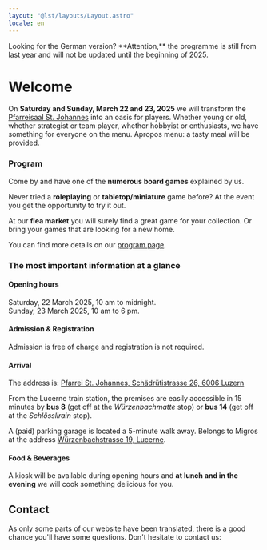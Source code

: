 ```yaml
---
layout: "@lst/layouts/Layout.astro"
locale: en
---
```



<Box type="success" link="/" linkLabel="go back to the German website">
  Looking for the German version?
</Box>

<Box type="special">
  **Attention,** the programme is still from last year and will not be updated until the beginning of 2025.
</Box>

# Welcome

On **Saturday and Sunday, March 22 and 23, 2025** we will transform the [Pfarreisaal St. Johannes](https://www.google.com/maps/place/Katholische+Pfarrei+St.+Johannes+Luzern+-+W%C3%BCrzenbach/@47.0557335,8.3467125,18z/data=!4m5!3m4!1s0x478ffbe4a1717e11:0x63ba1cf90c4e4c46!8m2!3d47.055803!4d8.3448403) into an oasis for players. Whether young or old, whether strategist or team player, whether hobbyist or enthusiasts, we have something for everyone on the menu. Apropos menu: a tasty meal will be provided.

### Program

Come by and have one of the **numerous board games** explained by us.

Never tried a **roleplaying** or **tabletop/miniature** game before? At the event you get the opportunity to try it out.

At our **flea market** you will surely find a great game for your collection. Or bring your games that are looking for a new home.

You can find more details on our [program page](/programm).

### The most important information at a glance

#### Opening hours

Saturday, 22 March 2025, 10 am to midnight.\
Sunday, 23 March 2025, 10 am to 6 pm.

#### Admission & Registration

Admission is free of charge and registration is not required.

#### Arrival

The address is: [Pfarrei St. Johannes, Schädrütistrasse 26, 6006 Luzern](https://www.google.com/maps/place/Katholische+Pfarrei+St.+Johannes+Luzern+-+W%C3%BCrzenbach/@47.0557335,8.3467125,18z/data=!4m5!3m4!1s0x478ffbe4a1717e11:0x63ba1cf90c4e4c46!8m2!3d47.055803!4d8.3448403)

From the Lucerne train station, the premises are easily accessible in 15 minutes by **bus 8** (get off at the _Würzenbachmatte_ stop) or **bus 14** (get off at the _Schlösslirain_ stop).

A (paid) parking garage is located a 5-minute walk away. Belongs to Migros at the address [Würzenbachstrasse 19, Lucerne](https://www.google.com/maps/place/Migros+Supermarkt/@47.0548083,8.3433408,18.5z/data=!4m5!3m4!1s0x478ffb4e3b438fcf:0x44bae0889972cca5!8m2!3d47.0550141!4d8.3437071).

#### Food & Beverages

A kiosk will be available during opening hours and **at lunch and in the evening** we will cook something delicious for you.

## Contact

As only some parts of our website have been translated, there is a good chance you'll have some questions. Don't hesitate to contact us:

<ContactForm category="spieltage" language="en" />
